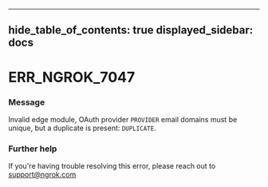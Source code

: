 

---
hide_table_of_contents: true
displayed_sidebar: docs
---


# ERR_NGROK_7047

### Message
Invalid edge module, OAuth provider `PROVIDER` email domains must be unique, but a duplicate is present: `DUPLICATE`.

<ErrorDetails error="err_ngrok_7047" />



### Further help
If you're having trouble resolving this error, please reach out to [support@ngrok.com](mailto:support@ngrok.com?subject=Help%20with%20ERR_NGROK_7047)

